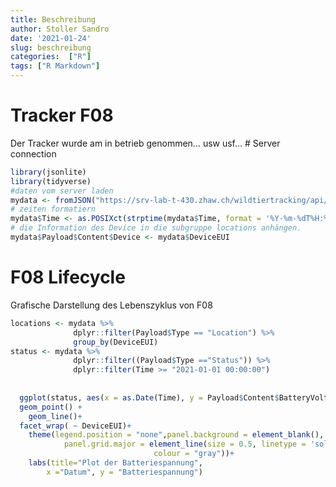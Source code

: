 ```yaml
---
title: Beschreibung
author: Stoller Sandro
date: '2021-01-24'
slug: beschreibung
categories:  ["R"]
tags: ["R Markdown"]
---
```



# Tracker F08
Der Tracker wurde am in betrieb genommen... usw usf...
# Server connection
```r
library(jsonlite)
library(tidyverse)
#daten vom server laden
mydata <- fromJSON("https://srv-lab-t-430.zhaw.ch/wildtiertracking/api/parsed-data/json") 
# zeiten formatiern
mydata$Time <- as.POSIXct(strptime(mydata$Time, format = '%Y-%m-%dT%H:%M:%S'), format = '%Y-%m-%dT%H:%M:%S')
# die Information des Device in die subgruppe locations anhängen.
mydata$Payload$Content$Device <- mydata$DeviceEUI
```

# F08 Lifecycle
Grafische Darstellung des Lebenszyklus von F08
```r
locations <- mydata %>%  
              dplyr::filter(Payload$Type == "Location") %>%
              group_by(DeviceEUI) 
status <- mydata %>% 
              dplyr::filter((Payload$Type =="Status")) %>%
              dplyr::filter(Time >= "2021-01-01 00:00:00")
    
  
  ggplot(status, aes(x = as.Date(Time), y = Payload$Content$BatteryVoltage, colour = DeviceEUI)) +
  geom_point() +
    geom_line()+
  facet_wrap( ~ DeviceEUI)+
    theme(legend.position = "none",panel.background = element_blank(),
            panel.grid.major = element_line(size = 0.5, linetype = 'solid',
                                colour = "gray"))+
    labs(title="Plot der Batteriespannung",
        x ="Datum", y = "Batteriespannung")

  
```

